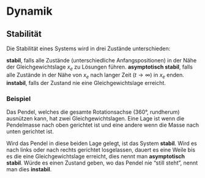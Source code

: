 # Dynamik

## Stabilität

Die Stabilität eines Systems wird in drei Zustände unterschieden:

`\vspace{0.3cm}`{=latex}

**stabil**, falls alle Zustände (unterschiedliche Anfangspositionen) in der Nähe der Gleichgewichtslage $x_e$ zu Lösungen führen. **asymptotisch stabil**, falls alle Zustände in der Nähe von $x_e$ nach langer Zeit ($t \rightarrow \infty$) in $x_e$ enden. **instabil**, falls der Zustand nie eine Gleichgewichtslage erreicht.

`\vspace{0.3cm}`{=latex}

::: callout-note
### Beispiel

Das Pendel, welches die gesamte Rotationsachse ($360°$, rundherum) ausnützen kann, hat zwei Gleichgewichtslagen. Eine Lage ist wenn die Pendelmasse nach oben gerichtet ist und eine andere wenn die Masse nach unten gerichtet ist.

Wird das Pendel in diese beiden Lage gelegt, ist das System **stabil**. Wird es nach links oder nach rechts gerichtet losgelassen, dauert es eine Weile bis es die eine Gleichgewichtslage erreicht, dies nennt man **asymptotisch stabil**. Würde es einen Zustand geben, wo das Pendel nie "still steht", nennt man dies **instabil**.
:::